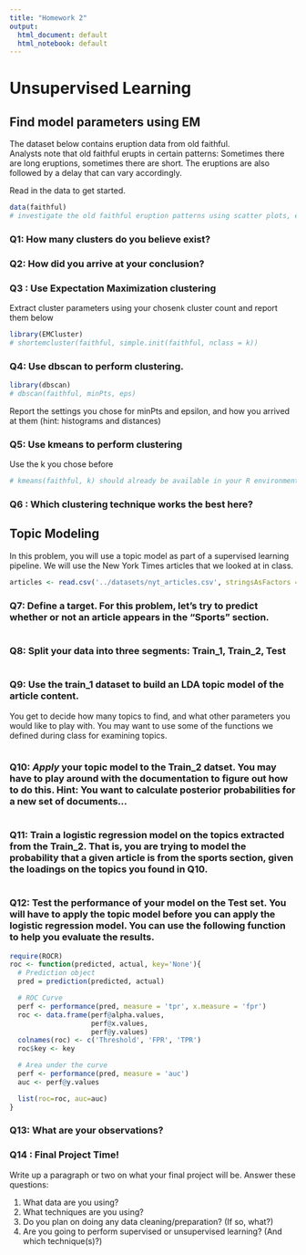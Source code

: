 ```yaml
---
title: "Homework 2"
output:
  html_document: default
  html_notebook: default
---
```


# Unsupervised Learning

## Find model parameters using EM 
The dataset below contains eruption data from old faithful.  
Analysts note that old faithful erupts in certain patterns: Sometimes there are long eruptions, sometimes there are short.
The eruptions are also followed by a delay that can vary accordingly.

Read in the data to get started.


```r
data(faithful)
# investigate the old faithful eruption patterns using scatter plots, etc.  
```

### Q1: How many clusters do you believe exist?

### Q2: How did you arrive at your conclusion?

### Q3 : Use Expectation Maximization clustering 
Extract cluster parameters using your chosen``k`` cluster count  and report them below
```r
library(EMCluster)
# shortemcluster(faithful, simple.init(faithful, nclass = k))
```


### Q4: Use dbscan to perform clustering.  

```r
library(dbscan)
# dbscan(faithful, minPts, eps)

```
Report the settings you chose for minPts and epsilon, and how you arrived at them (hint: histograms and distances)

### Q5: Use kmeans to perform clustering
Use the k you chose before

```r
# kmeans(faithful, k) should already be available in your R environment
```

### Q6 : Which clustering technique works the best here?  


## Topic Modeling

In this problem, you will use a topic model as part of a supervised learning pipeline. We will use the New York Times articles that we looked at in class.

```r
articles <- read.csv('../datasets/nyt_articles.csv', stringsAsFactors = F)
```

### Q7: Define a target. For this problem, let's try to predict whether or not an article appears in the "Sports" section.

```r

```


### Q8: Split your data into three segments: Train_1, Train_2, Test

```r

```


### Q9: Use the train_1 dataset to build an LDA topic model of the article content.

You get to decide how many topics to find, and what other parameters you would like to play with. You may want to use some of the functions we defined during class for examining topics.

```r

```

### Q10: _Apply_ your topic model to the Train_2 datset. You may have to play around with the documentation to figure out how to do this. Hint: You want to calculate posterior probabilities for a new set of documents...

```r

```

### Q11: Train a logistic regression model on the topics extracted from the Train_2. That is, you are trying to model the probability that a given article is from the sports section, given the loadings on the topics you found in Q10.

```r

```


### Q12: Test the performance of your model on the Test set. You will have to apply the topic model before you can apply the logistic regression model. You can use the following function to help you evaluate the results.


```r
require(ROCR)
roc <- function(predicted, actual, key='None'){
  # Prediction object
  pred = prediction(predicted, actual)

  # ROC Curve
  perf <- performance(pred, measure = 'tpr', x.measure = 'fpr')
  roc <- data.frame(perf@alpha.values,
                    perf@x.values,
                    perf@y.values)
  colnames(roc) <- c('Threshold', 'FPR', 'TPR')
  roc$key <- key

  # Area under the curve
  perf <- performance(pred, measure = 'auc')
  auc <- perf@y.values

  list(roc=roc, auc=auc)
}
```


### Q13: What are your observations?

### Q14 : Final Project Time!

Write up a paragraph or two on what your final project will be.  Answer these questions:

1. What data are you using?
2. What techniques are you using?
3. Do you plan on doing any data cleaning/preparation? (If so, what?)
4. Are you going to perform supervised or unsupervised learning? (And which technique(s)?)





